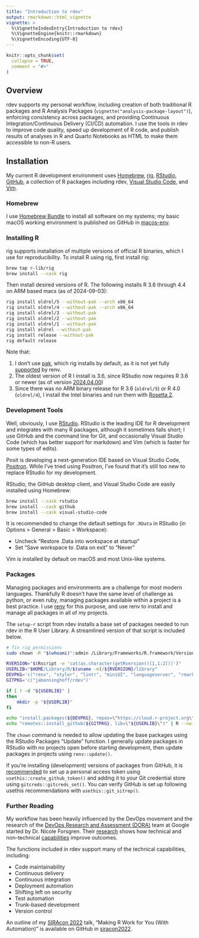 ```yaml
---
title: "Introduction to rdev"
output: rmarkdown::html_vignette
vignette: >
  %\VignetteIndexEntry{Introduction to rdev}
  %\VignetteEngine{knitr::rmarkdown}
  %\VignetteEncoding{UTF-8}
---
```


```r
knitr::opts_chunk$set(
  collapse = TRUE,
  comment = "#>"
)
```

## Overview

rdev supports my personal workflow, including creation of both traditional R packages and R Analysis
Packages (`vignette("analysis-package-layout")`), enforcing consistency across packages, and
providing Continuous Integration/Continuous Delivery (CI/CD) automation. I use the tools in rdev to
improve code quality, speed up development of R code, and publish results of analyses in R and
Quarto Notebooks as HTML to make them accessible to non-R users.

## Installation

My current R development environment uses [Homebrew](https://brew.sh),
[rig](https://github.com/r-lib/rig/), [RStudio](https://posit.co/download/rstudio-desktop/),
[GitHub](https://github.com), a collection of R packages including rdev,
[Visual Studio Code](https://code.visualstudio.com), and [Vim](https://www.vim.org).

### Homebrew

I use [Homebrew Bundle](https://github.com/Homebrew/homebrew-bundle) to install all software on my
systems; my basic macOS working environment is published on GitHub in
[macos-env](https://github.com/jabenninghoff/macos-env/tree/master).

### Installing R

rig supports installation of multiple versions of official R binaries, which I use for
reproducibility. To install R using rig, first install rig:

```sh
brew tap r-lib/rig
brew install --cask rig
```

Then install desired versions of R. The following installs R 3.6 through 4.4 on ARM based macs
(as of 2024-09-03):

```sh
rig install oldrel/5 --without-pak --arch x86_64
rig install oldrel/4 --without-pak --arch x86_64
rig install oldrel/3 --without-pak
rig install oldrel/2 --without-pak
rig install oldrel/1 --without-pak
rig install oldrel --without-pak
rig install release --without-pak
rig default release
```

Note that:

1. I don't use [pak](https://pak.r-lib.org), which rig installs by default, as it is not yet fully
   [supported](https://github.com/rstudio/renv/issues/1210) by renv.
1. The oldest version of R I install is 3.6, since RStudio now requires R 3.6 or newer (as of
   version [2024.04.00](https://docs.posit.co/ide/news/#rstudio-2024.04.0))
1. Since there was no ARM binary release for R 3.6 (`oldrel/5`) or R 4.0 (`oldrel/4`), I install the
   Intel binaries and run them with [Rosetta 2](https://support.apple.com/en-us/102527).

### Development Tools

Well, obviously, I use [RStudio](https://posit.co/download/rstudio-desktop/). RStudio is the leading
IDE for R development and integrates with many R packages, although it sometimes falls short; I use
GitHub and the command line for Git, and occasionally Visual Studio Code (which has better support
for markdown) and Vim (which is faster for some types of edits).

Posit is developing a next-generation IDE based on Visual Studio Code,
[Positron](https://github.com/posit-dev/positron). While I've tried using Positron, I've found that
it's still too new to replace RStudio for my development.

RStudio, the GitHub desktop client, and Visual Studio Code are easily installed using Homebrew:

```sh
brew install --cask rstudio
brew install --cask github
brew install --cask visual-studio-code
```

It is recommended to change the default settings for `.RData` in RStudio (in Options > General >
Basic > Workspace):

- Uncheck "Restore .Data into workspace at startup"
- Set "Save workspace to .Data on exit" to "Never"

Vim is installed by default on macOS and most Unix-like systems. 

### Packages

Managing packages and environments are a challenge for most modern languages. Thankfully R doesn't
have the same level of challenge as python, or even ruby, managing packages available within a
project is a best practice. I use [renv](https://github.com/rstudio/renv) for this purpose, and use
renv to install and manage all packages in all of my projects.

The `setup-r` script from rdev installs a base set of packages needed to run rdev in the R User
Library. A streamlined version of that script is included below.

```sh
# fix rig permissions
sudo chown -R "$(whoami)":admin /Library/Frameworks/R.framework/Versions/*/Resources/library

RVERSION="$(Rscript -e 'cat(as.character(getRversion()[1,1:2]))')"
USERLIB="$HOME/Library/R/$(uname -m)/${RVERSION}/library"
DEVPKG='c("renv", "styler", "lintr", "miniUI", "languageserver", "rmarkdown", "devtools", "available")'
GITPKG='c("jabenninghoff/rdev")'

if [ ! -d "${USERLIB}" ]
then
	mkdir -p "${USERLIB}"
fi

echo "install.packages(${DEVPKG}, repos=\"https://cloud.r-project.org\", lib=\"${USERLIB}\")" | R --no-save
echo "remotes::install_github(${GITPKG}, lib=\"${USERLIB}\")" | R --no-save
```

The `chown` command is needed to allow updating the base packages using the RStudio Packages
"Update" function. I generally update packages in RStudio with no projects open before starting
development, then update packages in projects using `renv::update()`.

If you're installing (development) versions of packages from GitHub, it is
[recommended](https://usethis.r-lib.org/articles/git-credentials.html) to set up a personal access
token using `usethis::create_github_token()` and adding it to your Git credential store using
`gitcreds::gitcreds_set()`. You can verify GitHub is set up following usethis recommendations with
`usethis::git_sitrep()`.

### Further Reading

My workflow has been heavily influenced by the DevOps movement and the research of the
[DevOps Research and Assessment (DORA)](https://www.devops-research.com/research.html) team at
Google started by Dr. Nicole Forsgren. Their [research](https://dora.dev/research/) shows how
technical and non-technical [capabilities](https://dora.dev/devops-capabilities/) improve outcomes.

The functions included in rdev support many of the technical capabilities, including:

- Code maintainability
- Continuous delivery
- Continuous integration
- Deployment automation
- Shifting left on security
- Test automation
- Trunk-based development
- Version control

An outline of my
[SIRAcon 2022](https://web.archive.org/web/20221205210229/https://societyinforisk.org/SiRAcon)
talk, "Making R Work for You (With Automation)" is available on GitHub in
[siracon2022](https://jabenninghoff.github.io/siracon2022/).
